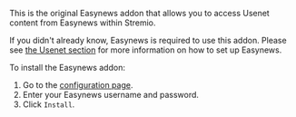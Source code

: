 This is the original Easynews addon that allows you to access Usenet content from Easynews within Stremio.

If you didn't already know, Easynews is required to use this addon. Please see [the Usenet section](#how-do-i-use-usenet-with-stremio) for more information on how to set up Easynews.

To install the Easynews addon:

1. Go to the [configuration page](https://ea627ddf0ee7-easynews.baby-beamup.club/configure). 
2. Enter your Easynews username and password. 
3. Click `Install`.
